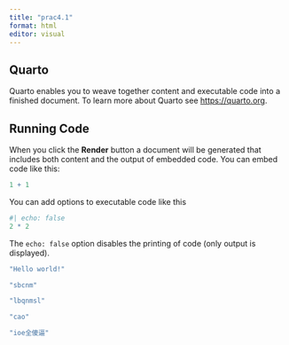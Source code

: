 ```yaml
---
title: "prac4.1"
format: html
editor: visual
---
```


## Quarto

Quarto enables you to weave together content and executable code into a finished document. To learn more about Quarto see <https://quarto.org>.

## Running Code

When you click the **Render** button a document will be generated that includes both content and the output of embedded code. You can embed code like this:

```r
1 + 1
```

You can add options to executable code like this

```r
#| echo: false
2 * 2
```

The `echo: false` option disables the printing of code (only output is displayed).

```r
"Hello world!"
```

```r
"sbcnm"
```

```r
"lbqnmsl"
```

```r
"cao"
```

```r
"ioe全傻逼"
```
